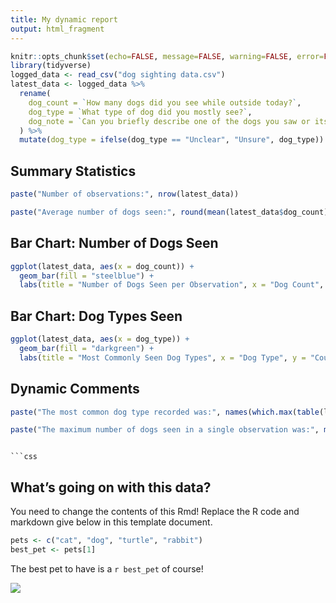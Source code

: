 ---
title: My dynamic report
output: html_fragment
---

```{r setup, include=FALSE}
knitr::opts_chunk$set(echo=FALSE, message=FALSE, warning=FALSE, error=FALSE)
library(tidyverse)
logged_data <- read_csv("dog sighting data.csv")
latest_data <- logged_data %>%
  rename(
    dog_count = `How many dogs did you see while outside today?`,
    dog_type = `What type of dog did you mostly see?`,
    dog_note = `Can you briefly describe one of the dogs you saw or its behavior?`
  ) %>%
  mutate(dog_type = ifelse(dog_type == "Unclear", "Unsure", dog_type))
```

## Summary Statistics

```{r}
paste("Number of observations:", nrow(latest_data))
```

```{r}
paste("Average number of dogs seen:", round(mean(latest_data$dog_count), 1))
```

## Bar Chart: Number of Dogs Seen

```{r}
ggplot(latest_data, aes(x = dog_count)) +
  geom_bar(fill = "steelblue") +
  labs(title = "Number of Dogs Seen per Observation", x = "Dog Count", y = "Frequency")
```

## Bar Chart: Dog Types Seen

```{r}
ggplot(latest_data, aes(x = dog_type)) +
  geom_bar(fill = "darkgreen") +
  labs(title = "Most Commonly Seen Dog Types", x = "Dog Type", y = "Count")
```

## Dynamic Comments

```{r}
paste("The most common dog type recorded was:", names(which.max(table(latest_data$dog_type))))
```

```{r}
paste("The maximum number of dogs seen in a single observation was:", max(latest_data$dog_count))
```
```

```{css}

```

## What's going on with this data?

You need to change the contents of this Rmd! Replace the R code and markdown give below in this template document.

```{r}
pets <- c("cat", "dog", "turtle", "rabbit")
best_pet <- pets[1]

```

The best pet to have is a `r best_pet` of course!

![](https://c.tenor.com/-qBsG1HwR4oAAAAC/tenor.gif)

